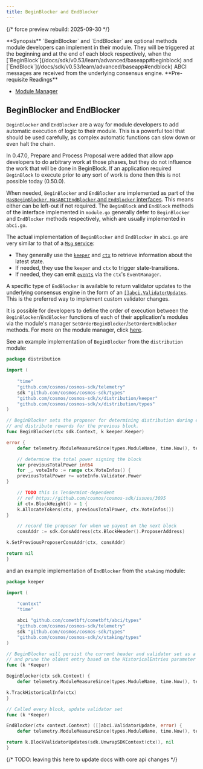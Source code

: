 ```yaml
---
title: BeginBlocker and EndBlocker
---
```

{/* force preview rebuild: 2025-09-30 */}

<Note>
**Synopsis**
`BeginBlocker` and `EndBlocker` are optional methods module developers can implement in their module. They will be triggered at the beginning and at the end of each block respectively, when the [`BeginBlock`](/docs/sdk/v0.53/learn/advanced/baseapp#beginblock) and [`EndBlock`](/docs/sdk/v0.53/learn/advanced/baseapp#endblock) ABCI messages are received from the underlying consensus engine.
</Note>

<Note>
**Pre-requisite Readings**

* [Module Manager](/docs/sdk/v0.53/build/building-modules/module-manager)

</Note>

## BeginBlocker and EndBlocker

`BeginBlocker` and `EndBlocker` are a way for module developers to add automatic execution of logic to their module. This is a powerful tool that should be used carefully, as complex automatic functions can slow down or even halt the chain.

In 0.47.0, Prepare and Process Proposal were added that allow app developers to do arbitrary work at those phases, but they do not influence the work that will be done in BeginBlock. If an application required `BeginBlock` to execute prior to any sort of work is done then this is not possible today (0.50.0).

When needed, `BeginBlocker` and `EndBlocker` are implemented as part of the [`HasBeginBlocker`, `HasABCIEndBlocker` and `EndBlocker` interfaces](/docs/sdk/v0.53/build/building-modules/module-manager#appmodule). This means either can be left-out if not required. The `BeginBlock` and `EndBlock` methods of the interface implemented in `module.go` generally defer to `BeginBlocker` and `EndBlocker` methods respectively, which are usually implemented in `abci.go`.

The actual implementation of `BeginBlocker` and `EndBlocker` in `abci.go` are very similar to that of a [`Msg` service](/docs/sdk/v0.53/build/building-modules/msg-services):

* They generally use the [`keeper`](/docs/sdk/v0.53/build/building-modules/keeper) and [`ctx`](/docs/sdk/v0.53/learn/advanced/context) to retrieve information about the latest state.
* If needed, they use the `keeper` and `ctx` to trigger state-transitions.
* If needed, they can emit [`events`](/docs/sdk/v0.53/learn/advanced/events) via the `ctx`'s `EventManager`.

A specific type of `EndBlocker` is available to return validator updates to the underlying consensus engine in the form of an [`[]abci.ValidatorUpdates`](https://docs.cometbft.com/v0.37/spec/abci/abci++_methods#endblock). This is the preferred way to implement custom validator changes.

It is possible for developers to define the order of execution between the `BeginBlocker`/`EndBlocker` functions of each of their application's modules via the module's manager `SetOrderBeginBlocker`/`SetOrderEndBlocker` methods. For more on the module manager, click [here](/docs/sdk/v0.53/build/building-modules/module-manager).

See an example implementation of `BeginBlocker` from the `distribution` module:

```go expandable
package distribution

import (
    
	"time"
    "github.com/cosmos/cosmos-sdk/telemetry"
	sdk "github.com/cosmos/cosmos-sdk/types"
    "github.com/cosmos/cosmos-sdk/x/distribution/keeper"
    "github.com/cosmos/cosmos-sdk/x/distribution/types"
)

// BeginBlocker sets the proposer for determining distribution during endblock
// and distribute rewards for the previous block.
func BeginBlocker(ctx sdk.Context, k keeper.Keeper)

error {
    defer telemetry.ModuleMeasureSince(types.ModuleName, time.Now(), telemetry.MetricKeyBeginBlocker)

	// determine the total power signing the block
	var previousTotalPower int64
    for _, voteInfo := range ctx.VoteInfos() {
    previousTotalPower += voteInfo.Validator.Power
}

	// TODO this is Tendermint-dependent
	// ref https://github.com/cosmos/cosmos-sdk/issues/3095
    if ctx.BlockHeight() > 1 {
    k.AllocateTokens(ctx, previousTotalPower, ctx.VoteInfos())
}

	// record the proposer for when we payout on the next block
    consAddr := sdk.ConsAddress(ctx.BlockHeader().ProposerAddress)

k.SetPreviousProposerConsAddr(ctx, consAddr)

return nil
}
```

and an example implementation of `EndBlocker` from the `staking` module:

```go expandable
package keeper

import (
    
	"context"
    "time"

	abci "github.com/cometbft/cometbft/abci/types"
    "github.com/cosmos/cosmos-sdk/telemetry"
	sdk "github.com/cosmos/cosmos-sdk/types"
    "github.com/cosmos/cosmos-sdk/x/staking/types"
)

// BeginBlocker will persist the current header and validator set as a historical entry
// and prune the oldest entry based on the HistoricalEntries parameter
func (k *Keeper)

BeginBlocker(ctx sdk.Context) {
    defer telemetry.ModuleMeasureSince(types.ModuleName, time.Now(), telemetry.MetricKeyBeginBlocker)

k.TrackHistoricalInfo(ctx)
}

// Called every block, update validator set
func (k *Keeper)

EndBlocker(ctx context.Context) ([]abci.ValidatorUpdate, error) {
    defer telemetry.ModuleMeasureSince(types.ModuleName, time.Now(), telemetry.MetricKeyEndBlocker)

return k.BlockValidatorUpdates(sdk.UnwrapSDKContext(ctx)), nil
}
```

{/* TODO: leaving this here to update docs with core api changes */}
